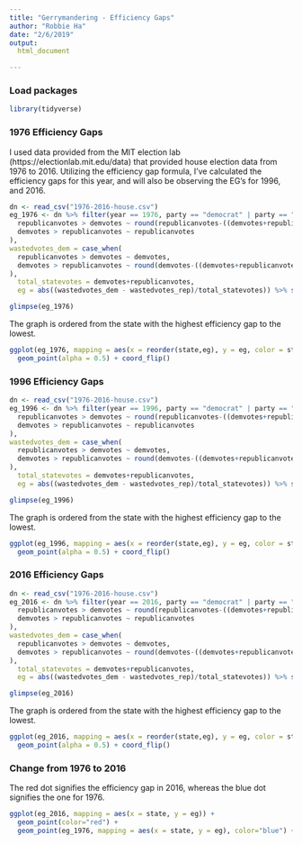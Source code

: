 ```yaml
---
title: "Gerrymandering - Efficiency Gaps"
author: "Robbie Ha"
date: "2/6/2019"
output: 
  html_document

---
```


### Load packages

```r
library(tidyverse) 
```

### 1976 Efficiency Gaps

I used data provided from the MIT election lab (https://electionlab.mit.edu/data) that provided house election data from 1976 to 2016. Utilizing the efficiency gap formula, I've calculated the efficiency gaps for this year, and will also be observing the EG's for 1996, and 2016.

```r
dn <- read_csv("1976-2016-house.csv")
eg_1976 <- dn %>% filter(year == 1976, party == "democrat" | party == "republican") %>% mutate(realDistrict = paste(state, district, sep="-")) %>% select(year, state, realDistrict, party, candidatevotes, totalvotes, state) %>% group_by(state) %>% summarise(republicanvotes = sum(candidatevotes[party=="republican"]),demvotes = sum(candidatevotes[party=="democrat"]), wastedvotes_rep = case_when(
  republicanvotes > demvotes ~ round(republicanvotes-((demvotes+republicanvotes)/2)-1, digit = 0),
  demvotes > republicanvotes ~ republicanvotes
),
wastedvotes_dem = case_when(
  republicanvotes > demvotes ~ demvotes,
  demvotes > republicanvotes ~ round(demvotes-((demvotes+republicanvotes)/2)-1, digit = 0)
),
  total_statevotes = demvotes+republicanvotes,
  eg = abs((wastedvotes_dem - wastedvotes_rep)/total_statevotes)) %>% select(state,eg)

glimpse(eg_1976)

```

The graph is ordered from the state with the highest efficiency gap to the lowest.

```r

ggplot(eg_1976, mapping = aes(x = reorder(state,eg), y = eg, color = state)) +
  geom_point(alpha = 0.5) + coord_flip()

```

### 1996 Efficiency Gaps

```r
dn <- read_csv("1976-2016-house.csv")
eg_1996 <- dn %>% filter(year == 1996, party == "democrat" | party == "republican") %>% mutate(realDistrict = paste(state, district, sep="-")) %>% select(year, state, realDistrict, party, candidatevotes, totalvotes, state) %>% group_by(state) %>% summarise(republicanvotes = sum(candidatevotes[party=="republican"]),demvotes = sum(candidatevotes[party=="democrat"]), wastedvotes_rep = case_when(
  republicanvotes > demvotes ~ round(republicanvotes-((demvotes+republicanvotes)/2)-1, digit = 0),
  demvotes > republicanvotes ~ republicanvotes
),
wastedvotes_dem = case_when(
  republicanvotes > demvotes ~ demvotes,
  demvotes > republicanvotes ~ round(demvotes-((demvotes+republicanvotes)/2)-1, digit = 0)
),
  total_statevotes = demvotes+republicanvotes,
  eg = abs((wastedvotes_dem - wastedvotes_rep)/total_statevotes)) %>% select(state,eg)

glimpse(eg_1996)

```

The graph is ordered from the state with the highest efficiency gap to the lowest.

```r

ggplot(eg_1996, mapping = aes(x = reorder(state,eg), y = eg, color = state)) +
  geom_point(alpha = 0.5) + coord_flip()

```

### 2016 Efficiency Gaps

```r
dn <- read_csv("1976-2016-house.csv")
eg_2016 <- dn %>% filter(year == 2016, party == "democrat" | party == "republican") %>% mutate(realDistrict = paste(state, district, sep="-")) %>% select(year, state, realDistrict, party, candidatevotes, totalvotes, state) %>% group_by(state) %>% summarise(republicanvotes = sum(candidatevotes[party=="republican"]),demvotes = sum(candidatevotes[party=="democrat"]), wastedvotes_rep = case_when(
  republicanvotes > demvotes ~ round(republicanvotes-((demvotes+republicanvotes)/2)-1, digit = 0),
  demvotes > republicanvotes ~ republicanvotes
),
wastedvotes_dem = case_when(
  republicanvotes > demvotes ~ demvotes,
  demvotes > republicanvotes ~ round(demvotes-((demvotes+republicanvotes)/2)-1, digit = 0)
),
  total_statevotes = demvotes+republicanvotes,
  eg = abs((wastedvotes_dem - wastedvotes_rep)/total_statevotes)) %>% select(state,eg)

glimpse(eg_2016)

```

The graph is ordered from the state with the highest efficiency gap to the lowest.

```r

ggplot(eg_2016, mapping = aes(x = reorder(state,eg), y = eg, color = state)) +
  geom_point(alpha = 0.5) + coord_flip()

```

### Change from 1976 to 2016

The red dot signifies the efficiency gap in 2016, whereas the blue dot signifies the one for 1976.

```r

ggplot(eg_2016, mapping = aes(x = state, y = eg)) +
  geom_point(color="red") + 
  geom_point(eg_1976, mapping = aes(x = state, y = eg), color="blue") +coord_flip()


```
